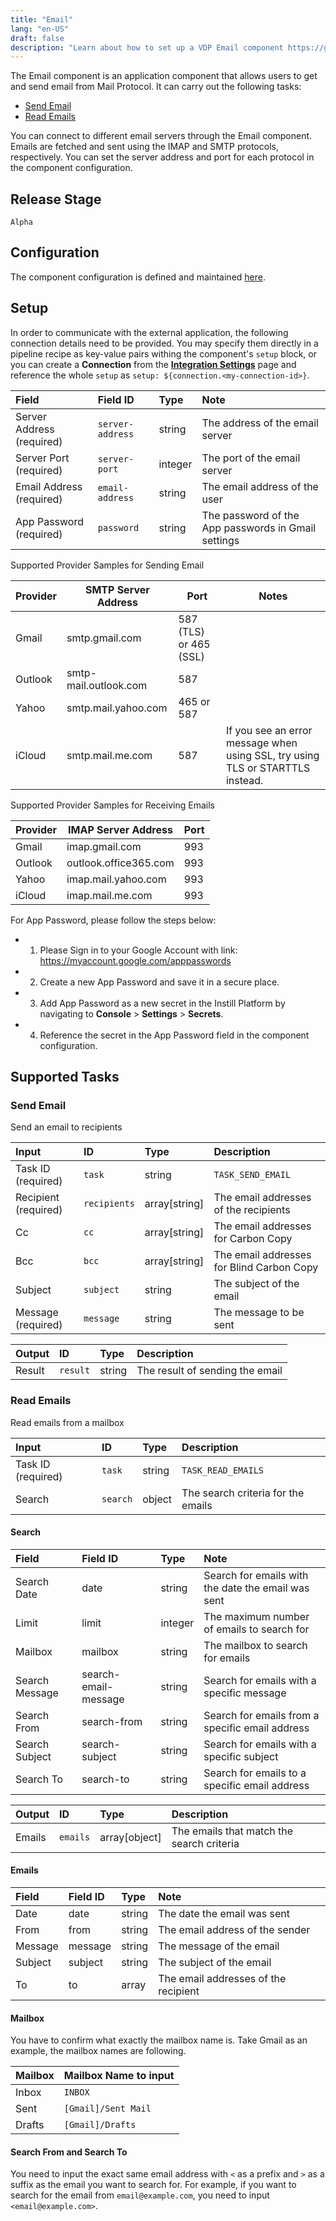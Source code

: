 ```yaml
---
title: "Email"
lang: "en-US"
draft: false
description: "Learn about how to set up a VDP Email component https://github.com/instill-ai/instill-core"
---
```


The Email component is an application component that allows users to get and send email from Mail Protocol.
It can carry out the following tasks:

- [Send Email](#send-email)
- [Read Emails](#read-emails)

You can connect to different email servers through the Email component.
Emails are fetched and sent using the IMAP and SMTP protocols, respectively. You can set the server address and port for each protocol in the component configuration.


## Release Stage

`Alpha`



## Configuration

The component configuration is defined and maintained [here](https://github.com/instill-ai/component/blob/main/application/email/v0/config/definition.json).




## Setup




In order to communicate with the
external application, the following connection details need to be
provided. You may specify them directly in a pipeline recipe as key-value pairs
withing the component's `setup` block, or you can create a **Connection** from
the [**Integration Settings**](https://www.instill.tech/docs/vdp/integration)
page and reference the whole `setup` as `setup:
${connection.<my-connection-id>}`.

| Field | Field ID | Type | Note |
| :--- | :--- | :--- | :--- |
| Server Address (required) | `server-address` | string | The address of the email server  |
| Server Port (required) | `server-port` | integer | The port of the email server  |
| Email Address (required) | `email-address` | string | The email address of the user  |
| App Password (required) | `password` | string | The password of the App passwords in Gmail settings  |

Supported Provider Samples for Sending Email

| Provider | SMTP Server Address | Port | Notes |
| --- | --- | --- | --- |
| Gmail | smtp.gmail.com | 587 (TLS) or 465 (SSL) ||
| Outlook | smtp-mail.outlook.com | 587 ||
| Yahoo | smtp.mail.yahoo.com | 465 or 587 ||
| iCloud | smtp.mail.me.com | 587 | If you see an error message when using SSL, try using TLS or STARTTLS instead. |


Supported Provider Samples for Receiving Emails

| Provider | IMAP Server Address | Port |
| --- | --- | --- |
| Gmail | imap.gmail.com | 993 |
| Outlook | outlook.office365.com | 993 |
| Yahoo | imap.mail.yahoo.com | 993 |
| iCloud | imap.mail.me.com | 993 |


For App Password, please follow the steps below:
 - 1. Please Sign in to your Google Account with link: https://myaccount.google.com/apppasswords
 - 2. Create a new App Password and save it in a secure place.
 - 3. Add App Password as a new secret in the Instill Platform by navigating to **Console** > **Settings** > **Secrets**.
 - 4. Reference the secret in the App Password field in the component configuration.





## Supported Tasks

### Send Email

Send an email to recipients


| Input | ID | Type | Description |
| :--- | :--- | :--- | :--- |
| Task ID (required) | `task` | string | `TASK_SEND_EMAIL` |
| Recipient (required) | `recipients` | array[string] | The email addresses of the recipients |
| Cc | `cc` | array[string] | The email addresses for Carbon Copy |
| Bcc | `bcc` | array[string] | The email addresses for Blind Carbon Copy |
| Subject | `subject` | string | The subject of the email |
| Message (required) | `message` | string | The message to be sent |









| Output | ID | Type | Description |
| :--- | :--- | :--- | :--- |
| Result | `result` | string | The result of sending the email |









### Read Emails

Read emails from a mailbox


| Input | ID | Type | Description |
| :--- | :--- | :--- | :--- |
| Task ID (required) | `task` | string | `TASK_READ_EMAILS` |
| Search | `search` | object | The search criteria for the emails |






#### Search

| Field | Field ID | Type | Note |
| :--- | :--- | :--- | :--- |
| Search Date | date | string | Search for emails with the date the email was sent  |
| Limit | limit | integer | The maximum number of emails to search for  |
| Mailbox | mailbox | string | The mailbox to search for emails  |
| Search Message | search-email-message | string | Search for emails with a specific message  |
| Search From | search-from | string | Search for emails from a specific email address  |
| Search Subject | search-subject | string | Search for emails with a specific subject  |
| Search To | search-to | string | Search for emails to a specific email address  |







| Output | ID | Type | Description |
| :--- | :--- | :--- | :--- |
| Emails | `emails` | array[object] | The emails that match the search criteria |







#### Emails

| Field | Field ID | Type | Note |
| :--- | :--- | :--- | :--- |
| Date | date | string | The date the email was sent |
| From | from | string | The email address of the sender |
| Message | message | string | The message of the email |
| Subject | subject | string | The subject of the email |
| To | to | array | The email addresses of the recipient |


#### Mailbox

You have to confirm what exactly the mailbox name is.
Take Gmail as an example, the mailbox names are following.

| Mailbox | Mailbox Name to input |
| :--- | :--- |
| Inbox | `INBOX` |
| Sent | `[Gmail]/Sent Mail` |
| Drafts | `[Gmail]/Drafts` |


#### Search From and Search To
You need to input the exact same email address with `<` as a prefix and `>` as a suffix as the email you want to search for.
For example, if you want to search for the email from `email@example.com`, you need to input `<email@example.com>`.





